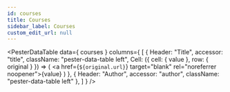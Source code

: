 ```yaml
---
id: courses
title: Courses
sidebar_label: Courses
custom_edit_url: null
---
```



<PesterDataTable
  data={ courses }
  columns={
    [
      {
        Header: "Title",
        accessor: "title",
        className: "pester-data-table left",
        Cell: ({ cell: { value }, row: { original } }) => (
          <a href={`${original.url}`} target="blank" rel="noreferrer noopener">{value}</a>
        )
      },
      {
        Header: "Author",
        accessor: "author",
        className: "pester-data-table left"
      },
    ]
  }
/>

<PesterDataButton
  text="Suggest New Course"
  editUrl="https://github.com/pester/docs/blob/master/docs/additional-resources/courses.data.js"
/>
